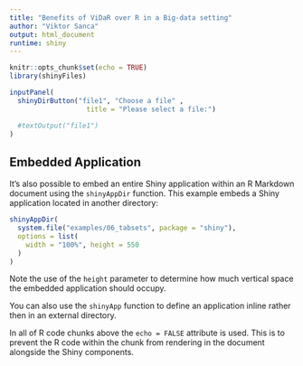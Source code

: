 ```yaml
---
title: "Benefits of ViDaR over R in a Big-data setting"
author: "Viktor Sanca"
output: html_document
runtime: shiny
---
```


```r
knitr::opts_chunk$set(echo = TRUE)
library(shinyFiles)
```


```r
inputPanel(
  shinyDirButton("file1", "Choose a file" ,
                   title = "Please select a file:")

  #textOutput("file1")
)


```

## Embedded Application

It's also possible to embed an entire Shiny application within an R Markdown document using the `shinyAppDir` function. This example embeds a Shiny application located in another directory:

```r
shinyAppDir(
  system.file("examples/06_tabsets", package = "shiny"),
  options = list(
    width = "100%", height = 550
  )
)
```

Note the use of the `height` parameter to determine how much vertical space the embedded application should occupy.

You can also use the `shinyApp` function to define an application inline rather then in an external directory.

In all of R code chunks above the `echo = FALSE` attribute is used. This is to prevent the R code within the chunk from rendering in the document alongside the Shiny components.



